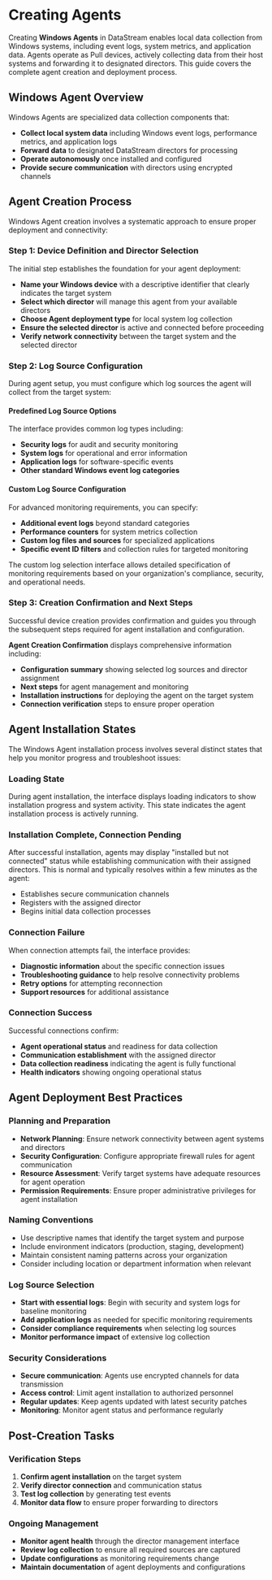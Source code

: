 # Creating Agents

Creating **Windows Agents** in DataStream enables local data collection from Windows systems, including event logs, system metrics, and application data. Agents operate as Pull devices, actively collecting data from their host systems and forwarding it to designated directors. This guide covers the complete agent creation and deployment process.

## Windows Agent Overview

Windows Agents are specialized data collection components that:
- **Collect local system data** including Windows event logs, performance metrics, and application logs
- **Forward data** to designated DataStream directors for processing
- **Operate autonomously** once installed and configured
- **Provide secure communication** with directors using encrypted channels

## Agent Creation Process

Windows Agent creation involves a systematic approach to ensure proper deployment and connectivity:

### Step 1: Device Definition and Director Selection

The initial step establishes the foundation for your agent deployment:

- **Name your Windows device** with a descriptive identifier that clearly indicates the target system
- **Select which director** will manage this agent from your available directors
- **Choose Agent deployment type** for local system log collection
- **Ensure the selected director** is active and connected before proceeding
- **Verify network connectivity** between the target system and the selected director

### Step 2: Log Source Configuration

During agent setup, you must configure which log sources the agent will collect from the target system:

#### Predefined Log Source Options
The interface provides common log types including:
- **Security logs** for audit and security monitoring
- **System logs** for operational and error information
- **Application logs** for software-specific events
- **Other standard Windows event log categories**

#### Custom Log Source Configuration
For advanced monitoring requirements, you can specify:
- **Additional event logs** beyond standard categories
- **Performance counters** for system metrics collection
- **Custom log files and sources** for specialized applications
- **Specific event ID filters** and collection rules for targeted monitoring

The custom log selection interface allows detailed specification of monitoring requirements based on your organization's compliance, security, and operational needs.

### Step 3: Creation Confirmation and Next Steps

Successful device creation provides confirmation and guides you through the subsequent steps required for agent installation and configuration.

**Agent Creation Confirmation** displays comprehensive information including:
- **Configuration summary** showing selected log sources and director assignment
- **Next steps** for agent management and monitoring
- **Installation instructions** for deploying the agent on the target system
- **Connection verification** steps to ensure proper operation

## Agent Installation States

The Windows Agent installation process involves several distinct states that help you monitor progress and troubleshoot issues:

### Loading State
During agent installation, the interface displays loading indicators to show installation progress and system activity. This state indicates the agent installation process is actively running.

### Installation Complete, Connection Pending
After successful installation, agents may display "installed but not connected" status while establishing communication with their assigned directors. This is normal and typically resolves within a few minutes as the agent:
- Establishes secure communication channels
- Registers with the assigned director
- Begins initial data collection processes

### Connection Failure
When connection attempts fail, the interface provides:
- **Diagnostic information** about the specific connection issues
- **Troubleshooting guidance** to help resolve connectivity problems
- **Retry options** for attempting reconnection
- **Support resources** for additional assistance

### Connection Success
Successful connections confirm:
- **Agent operational status** and readiness for data collection
- **Communication establishment** with the assigned director
- **Data collection readiness** indicating the agent is fully functional
- **Health indicators** showing ongoing operational status

## Agent Deployment Best Practices

### Planning and Preparation
- **Network Planning**: Ensure network connectivity between agent systems and directors
- **Security Configuration**: Configure appropriate firewall rules for agent communication
- **Resource Assessment**: Verify target systems have adequate resources for agent operation
- **Permission Requirements**: Ensure proper administrative privileges for agent installation

### Naming Conventions
- Use descriptive names that identify the target system and purpose
- Include environment indicators (production, staging, development)
- Maintain consistent naming patterns across your organization
- Consider including location or department information when relevant

### Log Source Selection
- **Start with essential logs**: Begin with security and system logs for baseline monitoring
- **Add application logs** as needed for specific monitoring requirements
- **Consider compliance requirements** when selecting log sources
- **Monitor performance impact** of extensive log collection

### Security Considerations
- **Secure communication**: Agents use encrypted channels for data transmission
- **Access control**: Limit agent installation to authorized personnel
- **Regular updates**: Keep agents updated with latest security patches
- **Monitoring**: Monitor agent status and performance regularly

## Post-Creation Tasks

### Verification Steps
1. **Confirm agent installation** on the target system
2. **Verify director connection** and communication status
3. **Test log collection** by generating test events
4. **Monitor data flow** to ensure proper forwarding to directors

### Ongoing Management
- **Monitor agent health** through the director management interface
- **Review log collection** to ensure all required sources are captured
- **Update configurations** as monitoring requirements change
- **Maintain documentation** of agent deployments and configurations
